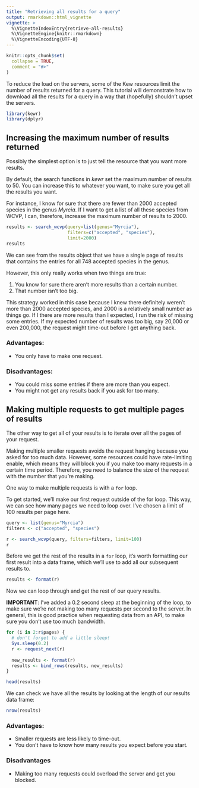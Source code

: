 ```yaml
---
title: "Retrieving all results for a query"
output: rmarkdown::html_vignette
vignette: >
  %\VignetteIndexEntry{retrieve-all-results}
  %\VignetteEngine{knitr::rmarkdown}
  %\VignetteEncoding{UTF-8}
---
```


```r
knitr::opts_chunk$set(
  collapse = TRUE,
  comment = "#>"
)
```

To reduce the load on the servers, some of the Kew resources limit the number of results returned for a query. This tutorial will demonstrate how to download all the results for a query in a way that (hopefully) shouldn't upset the servers.

```r
library(kewr)
library(dplyr)
```

## Increasing the maximum number of results returned

Possibly the simplest option is to just tell the resource that you want more results.

By default, the search functions in *kewr* set the maximum number of results to 50. You can increase this to whatever you want, to make sure you get all the results you want.

For instance, I know for sure that there are fewer than 2000 accepted species in the genus *Myrcia*. If I want to get a list of all these species from WCVP, I can, therefore, increase the maximum number of results to 2000.

```r
results <- search_wcvp(query=list(genus="Myrcia"),
                       filters=c("accepted", "species"),
                       limit=2000)
results
```

We can see from the results object that we have a single page of results that contains the entries for all 748 accepted species in the genus.

However, this only really works when two things are true:

1. You know for sure there aren't more results than a certain number.
2. That number isn't too big.

This strategy worked in this case because I knew there definitely weren't more than 2000 accepted species, and 2000 is a relatively small number as things go. If I there are more results than I expected, I run the risk of missing some entries. If my expected number of results was too big, say 20,000 or even 200,000, the request might time-out before I get anything back.

### Advantages:

* You only have to make one request.

### Disadvantages:

* You could miss some entries if there are more than you expect.
* You might not get any results back if you ask for too many.

## Making multiple requests to get multiple pages of results

The other way to get all of your results is to iterate over all the pages of your request.

Making multiple smaller requests avoids the request hanging because you asked for too much data. However, some resources could have rate-limiting enable, which means they will block you if you make too many requests in a certain time period. Therefore, you need to balance the size of the request with the number that you're making.

One way to make multiple requests is with a `for` loop.

To get started, we'll make our first request outside of the for loop. This way, we can see how many pages we need to loop over. I've chosen a limit of 100 results per page here.

```r
query <- list(genus="Myrcia")
filters <- c("accepted", "species")

r <- search_wcvp(query, filters=filters, limit=100)
r
```

Before we get the rest of the results in a `for` loop, it's worth formatting our first result into a data frame, which we'll use to add all our subsequent results to.

```r
results <- format(r)
```

Now we can loop through and get the rest of our query results. 

**IMPORTANT**: I've added a 0.2 second sleep at the beginning of the loop, to make sure we're not making too many requests per second to the server. In general, this is good practice when requesting data from an API, to make sure you don't use too much bandwidth.

```r
for (i in 2:r$pages) {
  # don't forget to add a little sleep!
  Sys.sleep(0.2)
  r <- request_next(r)
  
  new_results <- format(r)
  results <- bind_rows(results, new_results)
}

head(results)
```

We can check we have all the results by looking at the length of
our results data frame:

```r
nrow(results)
```

### Advantages:

* Smaller requests are less likely to time-out.
* You don't have to know how many results you expect before you start.

### Disadvantages

* Making too many requests could overload the server and get you blocked.

